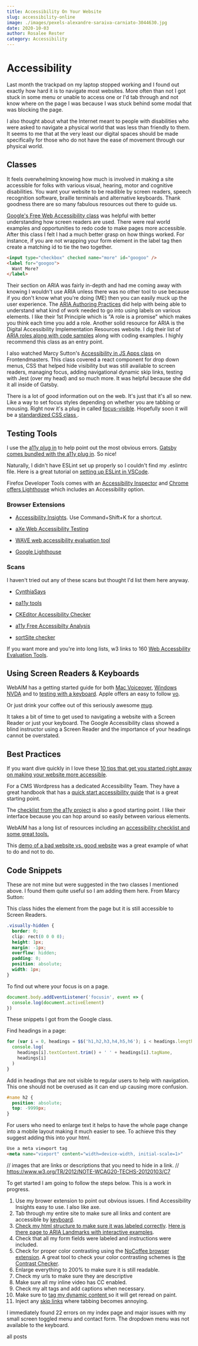 ```yaml
---
title: Accessibility On Your Website
slug: accessibility-online
image: ./images/pexels-alexandre-saraiva-carniato-3044630.jpg
date: 2020-10-03
author: Rosalee Rester
category: Accessibility
---
```



# Accessibility

Last month the trackpad on my laptop stopped working and I found out exactly how hard it is to navigate most websites. More often than not I got stuck in some menu or unable to access one or I'd tab through and not know where on the page I was because I was stuck behind some modal that was blocking the page.

I also thought about what the Internet meant to people with disabilities who were asked to navigate a physical world that was less than friendly to them. It seems to me that at the very least our digital spaces should be made specifically for those who do not have the ease of movement through our physical world.

## Classes

It feels overwhelming knowing how much is involved in making a site accessible for folks with various visual, hearing, motor and cognitive disabilities. You want your website to be readible by screen readers, speech recognition software, braille terminals and alternative keyboards. Thank goodness there are so many fabulous resources out there to guide us.

[Google's Free Web Accessibility class](https://www.udacity.com/course/web-accessibility--ud891) was helpful with better understanding how screen readers are used. There were real world examples and opportunities to redo code to make pages more accessible. After this class I felt I had a much better grasp on how things worked. For instance, if you are not wrapping your form element in the label tag then create a matching id to tie the two together.

```html
<input type="checkbox" checked name="more" id="googoo" />
<label for="googoo">
  Want More?
</label>
```

Their section on ARIA was fairly in-depth and had me coming away with knowing I wouldn't use ARIA unless there was no other tool to use because if you don't know what you're doing (ME) then you can easily muck up the user experience. The [ARIA Authoring Practices](https://www.w3.org/TR/wai-aria-practices-1.1/) did help with being able to understand what kind of work needed to go into using labels on various elements. I like their 1st Principle which is "A role is a promise" which makes you think each time you add a role. Another solid resource for ARIA is the Digital Accessibility Implementation Resources website. I dig their list of [ARIA roles along with code samples](http://accessibilityresources.org/m-aria/aria-role) along with coding examples. I highly recommend this class as an entry point.

I also watched Marcy Sutton's [Accessibility in JS Apps class](https://frontendmasters.com/courses/javascript-accessibility/) on Frontendmasters. This class covered a react component for drop down menus, CSS that helped hide visibility but was still available to screen readers, managing focus, adding navigational dynamic skip links, testing with Jest (over my head) and so much more. It was helpful because she did it all inside of Gatsby.

There is a lot of good information out on the web. It's just that it's all so new. Like a way to set focus styles depending on whether you are tabbing or mousing. Right now it's a plug in called [focus-visible](https://github.com/WICG/focus-visible). Hopefully soon it will be a [ standardized CSS class ](https://drafts.csswg.org/selectors-4/#the-focus-visible-pseudo).

## Testing Tools

I use the [a11y plug in](https://www.npmjs.com/package/eslint-plugin-jsx-a11y) to help point out the most obvious errors. [Gatsby comes bundled with the a11y plug in](https://www.gatsbyjs.com/docs/conceptual/making-your-site-accessible/). So nice!

Naturally, I didn't have ESLint set up properly so I couldn't find my .eslintrc file. Here is a great tutorial on [setting up ESLint in VSCode](https://www.digitalocean.com/community/tutorials/linting-and-formatting-with-eslint-in-vs-code).

Firefox Developer Tools comes with an [Accessibility Inspector](https://developer.mozilla.org/en-US/docs/Tools/Accessibility_inspector) and [Chrome offers Lighthouse](https://developers.google.com/web/tools/chrome-devtools/accessibility/reference) which includes an Accessibility option.

### Browser Extensions

- [Accessibility Insights](https://chrome.google.com/webstore/detail/accessibility-insights-fo/pbjjkligggfmakdaogkfomddhfmpjeni?hl=en). Use Command+Shift+K for a shortcut.

- [aXe Web Accessibility Testing](https://chrome.google.com/webstore/detail/axe-web-accessibility-tes/lhdoppojpmngadmnindnejefpokejbdd)

- [WAVE web accessibility evaluation tool](https://wave.webaim.org/extension/)

- [Google Lighthouse ](https://chrome.google.com/webstore/detail/lighthouse/blipmdconlkpinefehnmjammfjpmpbjk)

### Scans

I haven't tried out any of these scans but thought I'd list them here anyway.

- [CynthiaSays](http://www.cynthiasays.com/)

- [pa11y tools](https://pa11y.org/)

- [CKEditor Accessibility Checker](https://ckeditor.com/ckeditor-4/accessibility-checker/)

- [a11y Free Accessibilty Analysis](https://www.boia.org/w3c-tools-services-a11y)

- [sortSite checker](https://www.powermapper.com/products/sortsite/)

If you want more and you're into long lists, w3 links to 160 [Web Accessbility Evaluation Tools](https://www.w3.org/WAI/ER/tools/).

## Using Screen Readers & Keyboards

WebAIM has a getting started guide for both [Mac Voiceover](https://webaim.org/articles/voiceover/), [Windows NVDA](https://webaim.org/articles/nvda/) and to [testing with a keyboard](https://webaim.org/techniques/keyboard/). Apple offers an easy to follow [vo](https://www.apple.com/voiceover/info/guide/_1124.html).

Or just drink your coffee out of this seriously awesome [mug](https://scottvinkle.me/products/voiceover-screen-reader-cheat-sheet-mug).

It takes a bit of time to get used to navigating a website with a Screen Reader or just your keyboard. The Google Accessibility class showed a blind instructor using a Screen Reader and the importance of your headings cannot be overstated.

## Best Practices

If you want dive quickly in I love these [10 tips that get you started right away on making your website more accessible](https://www.webfx.com/blog/web-design/10-simple-web-accessibility-tips-you-can-do-today/).

For a CMS Wordpress has a dedicated Accessibility Team. They have a great handbook that has a [quick start accessibility guide](https://make.wordpress.org/accessibility/handbook/best-practices/quick-start-guide/) that is a great starting point.

The [checklist from the a11y project](https://www.a11yproject.com/checklist/) is also a good starting point. I like their interface because you can hop around so easily between various elements.

WebAIM has a long list of resources including an [accessibility checklist and some great tools.](https://webaim.org/resources/)

This [demo of a bad website vs. good website](https://www.w3.org/WAI/demos/bad/Overview.html) was a great example of what to do and not to do.

<!-- Skip Links



css prefers-reduced-motion CSS
@media (prefers-reduced-motion: reduce){
.animation{
animation: none;
transition:.001ms;
}}
So, to ensure the AT can access the <title> and <desc>:
Add the appropriate ID’s to the <title> and <desc>:

<title id="uniqueTitleID">The title of the SVG</title>
<desc id="uniqueDescID">A longer, more complete description for complex graphics.</desc>
On the <svg> tag, add:
aria-labelledby="uniqueTitleID uniqueDescID" (use the title and desc ID’s) – both title and description are included in aria-labelledby because it has better screen-reader support than aria-describedby (see tip #4)
One more thing:
On the <svg> tag, add:
role="img" (so that the SVG is not traversed by browsers that map the SVG to the group role)

SVG:
Viewport: X, Y, Width, Height

<svg xmlns=http://www.w3.org/2000/svg role="img" aria-labelledby="title  desc">
   <title id="title">Circle</title>
   <desc id="desc">Large red circle with a black border</desc>
   <circle role="presentation" cy="60" r="55" stroke="black" stroke-width="2"
   fill="red" />
</svg> -->

## Code Snippets

These are not mine but were suggested in the two classes I mentioned above. I found them quite useful so I am adding them here. From Marcy Sutton:

This class hides the element from the page but it is still accessible to Screen Readers.

```css
.visually-hidden {
  border: 0;
  clip: rect(0 0 0 0);
  height: 1px;
  margin: -1px;
  overflow: hidden;
  padding: 0;
  position: absolute;
  width: 1px;
}
```

To find out where your focus is on a page.

```javascript
document.body.addEventListener('focusin', event => {
  console.log(document.activeElement)
})
```

These snippets I got from the Google class.

Find headings in a page:

```javascript
for (var i = 0, headings = $$('h1,h2,h3,h4,h5,h6'); i < headings.length; i++) {
  console.log(
    headings[i].textContent.trim() + ' ' + headings[i].tagName,
    headings[i]
  )
}
```

Add in headings that are not visible to regular users to help with navigation. This one should not be overused as it can end up causing more confusion.

```css
#name h2 {
  position: absolute;
  top: -9999px;
}
```

For users who need to enlarge text it helps to have the whole page change into a mobile layout making it much easier to see. To achieve this they suggest adding this into your html.

```html
Use a meta viewport tag
<meta name="vieport" content="width=device-width, initial-scale=1>"
```

// images that are links or descriptions that you need to hide in a link.
// https://www.w3.org/TR/2012/NOTE-WCAG20-TECHS-20120103/C7

To get started I am going to follow the steps below. This is a work in progress.

1. Use my brower extension to point out obvious issues. I find Accessibility Insights easy to use. I also like axe.
2. Tab through my entire site to make sure all links and content are accessible by [keyboard](https://webaim.org/techniques/keyboard/).
3. [Check my html structure to make sure it was labeled correctly](https://www.w3schools.com/html/html5_semantic_elements.asp). [Here is there page to ARIA Landmarks with interactive examples](https://www.w3.org/TR/wai-aria-practices/examples/landmarks/index.html).
4. Check that all my form fields were labeled and instructions were included.
5. Check for proper color contrasting using the [NoCoffee browser extension](https://chrome.google.com/webstore/detail/nocoffee/jjeeggmbnhckmgdhmgdckeigabjfbddl?hl=en-US). A great tool to check your color contrasting schemes is [the Contrast Checker](https://contrastchecker.com/).
6. Enlarge everything to 200% to make sure it is still readable.
7. Check my urls to make sure they are descriptive
8. Make sure all my inline video has CC enabled.
9. Check my alt tags and add captions when necessary.
10. Make sure to [tag my dynamic content ](https://accessibility.oit.ncsu.edu/it-accessibility-at-nc-state/developers/accessibility-handbook/aria-landmarks/) so it will get reread on paint.
11. Inject any [skip links](https://webaim.org/techniques/skipnav/#focus) where tabbing becomes annoying.

I immediately found 22 errors on my index page and major issues with my small screen toggled menu and contact form. The dropdown menu was not available to the keyboard.

<Link to="/posts" className="btn center-btn">
  all posts
</Link>
